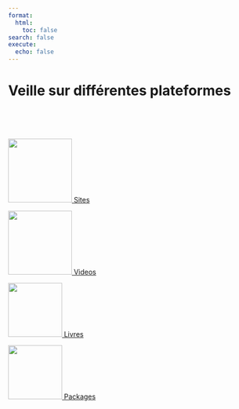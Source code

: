 ```yaml
---
format:
  html:
    toc: false
search: false
execute:
  echo: false
---
```


```{=html}
<style>

  .justify {
    text-align: justify;
  }

</style>
```

# Veille sur différentes plateformes

<br>


<br>

::: {layout-ncol=4}
<a href="pages_web.html" role="button" class="btn btn-outline-light custom-hover-border">
![](images/site-logo.svg){width="130" fig-alt="Site logo."} Sites
</a>

<a href="videos.html" role="button" class="btn btn-outline-light custom-hover-border">
![](images/video-logo.svg){width="130" fig-alt="video logo."} Videos
</a>

<a href="livres.html" role="button" class="btn btn-outline-light custom-hover-border">
![](images/livre-logo.svg){width="110" fig-alt="Livres logo."} Livres
</a>

<a href="packages.html" role="button" class="btn btn-outline-light custom-hover-border">
![](images/package-logo.svg){width="110" fig-alt="Packages logo."} Packages
</a>
:::